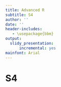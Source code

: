 ```yaml
---
title: Advanced R
subtitle: S4
author: ''
date: ''
header-includes:
   - \usepackage{bbm}
output:
  slidy_presentation:
      incremental: yes
mainfont: Arial
---
```


# S4

